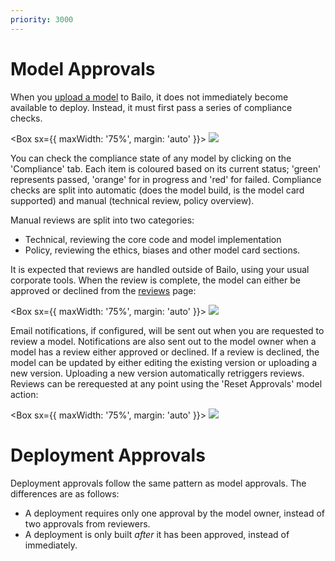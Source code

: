 ```yaml
---
priority: 3000
---
```




# Model Approvals

When you [upload a model](../upload-a-model/why-upload-a-model) to Bailo, it does not immediately become available to
deploy. Instead, it must first pass a series of compliance checks.

<Box sx={{ maxWidth: '75%', margin: 'auto' }}>
  <Image src={bailoModelCompliance} />
</Box>

You can check the compliance state of any model by clicking on the 'Compliance' tab. Each item is coloured based on its
current status; 'green' represents passed, 'orange' for in progress and 'red' for failed. Compliance checks are split
into automatic (does the model build, is the model card supported) and manual (technical review, policy overview).

Manual reviews are split into two categories:

- Technical, reviewing the core code and model implementation
- Policy, reviewing the ethics, biases and other model card sections.

It is expected that reviews are handled outside of Bailo, using your usual corporate tools. When the review is complete,
the model can either be approved or declined from the [reviews](/review) page:

<Box sx={{ maxWidth: '75%', margin: 'auto' }}>
  <Image src={bailoReviews} />
</Box>

Email notifications, if configured, will be sent out when you are requested to review a model. Notifications are also
sent out to the model owner when a model has a review either approved or declined. If a review is declined, the model
can be updated by either editing the existing version or uploading a new version. Uploading a new version automatically
retriggers reviews. Reviews can be rerequested at any point using the 'Reset Approvals' model action:

<Box sx={{ maxWidth: '75%', margin: 'auto' }}>
  <Image src={bailoResetApprovals} />
</Box>

# Deployment Approvals

Deployment approvals follow the same pattern as model approvals. The differences are as follows:

- A deployment requires only one approval by the model owner, instead of two approvals from reviewers.
- A deployment is only built _after_ it has been approved, instead of immediately.

